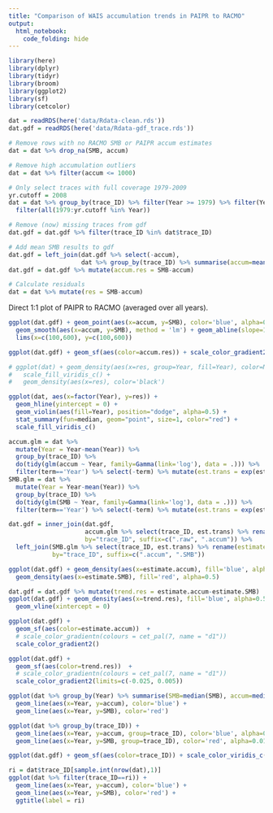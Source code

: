 ```yaml
---
title: "Comparison of WAIS accumulation trends in PAIPR to RACMO"
output: 
  html_notebook:
    code_folding: hide
---
```


```r
library(here)
library(dplyr)
library(tidyr)
library(broom)
library(ggplot2)
library(sf)
library(cetcolor)
```

```r
dat = readRDS(here('data/Rdata-clean.rds'))
dat.gdf = readRDS(here('data/Rdata-gdf_trace.rds'))

# Remove rows with no RACMO SMB or PAIPR accum estimates
dat = dat %>% drop_na(SMB, accum)

# Remove high accumulation outliers
dat = dat %>% filter(accum <= 1000)

# Only select traces with full coverage 1979-2009
yr.cutoff = 2008
dat = dat %>% group_by(trace_ID) %>% filter(Year >= 1979) %>% filter(Year <= yr.cutoff) %>% 
  filter(all(1979:yr.cutoff %in% Year))

# Remove (now) missing traces from gdf
dat.gdf = dat.gdf %>% filter(trace_ID %in% dat$trace_ID)

# Add mean SMB results to gdf
dat.gdf = left_join(dat.gdf %>% select(-accum), 
                    dat %>% group_by(trace_ID) %>% summarise(accum=mean(accum), SMB=mean(SMB)))
dat.gdf = dat.gdf %>% mutate(accum.res = SMB-accum)

# Calculate residuals
dat = dat %>% mutate(res = SMB-accum)
```

Direct 1:1 plot of PAIPR to RACMO (averaged over all years).
```r
ggplot(dat.gdf) + geom_point(aes(x=accum, y=SMB), color='blue', alpha=0.25) + 
  geom_smooth(aes(x=accum, y=SMB), method = 'lm') + geom_abline(slope=1, color='red') + 
  lims(x=c(100,600), y=c(100,600))

ggplot(dat.gdf) + geom_sf(aes(color=accum.res)) + scale_color_gradient2()
```

```r
# ggplot(dat) + geom_density(aes(x=res, group=Year, fill=Year), color=NA, alpha=0.2) + 
#   scale_fill_viridis_c() + 
#   geom_density(aes(x=res), color='black')

ggplot(dat, aes(x=factor(Year), y=res)) + 
  geom_hline(yintercept = 0) + 
  geom_violin(aes(fill=Year), position="dodge", alpha=0.5) + 
  stat_summary(fun=median, geom="point", size=1, color="red") + 
  scale_fill_viridis_c()
```

```r
accum.glm = dat %>% 
  mutate(Year = Year-mean(Year)) %>% 
  group_by(trace_ID) %>% 
  do(tidy(glm(accum ~ Year, family=Gamma(link='log'), data = .))) %>% 
  filter(term=='Year') %>% select(-term) %>% mutate(est.trans = exp(estimate)-1)
SMB.glm = dat %>% 
  mutate(Year = Year-mean(Year)) %>% 
  group_by(trace_ID) %>% 
  do(tidy(glm(SMB ~ Year, family=Gamma(link='log'), data = .))) %>% 
  filter(term=='Year') %>% select(-term) %>% mutate(est.trans = exp(estimate)-1)

dat.gdf = inner_join(dat.gdf, 
                     accum.glm %>% select(trace_ID, est.trans) %>% rename(estimate=est.trans), 
                     by="trace_ID", suffix=c(".raw", ".accum")) %>% 
  left_join(SMB.glm %>% select(trace_ID, est.trans) %>% rename(estimate=est.trans), 
            by="trace_ID", suffix=c(".accum", ".SMB"))
```

```r
ggplot(dat.gdf) + geom_density(aes(x=estimate.accum), fill='blue', alpha=0.5) + 
  geom_density(aes(x=estimate.SMB), fill='red', alpha=0.5)
```

```r
dat.gdf = dat.gdf %>% mutate(trend.res = estimate.accum-estimate.SMB)
ggplot(dat.gdf) + geom_density(aes(x=trend.res), fill='blue', alpha=0.5) + 
  geom_vline(xintercept = 0)

ggplot(dat.gdf) + 
  geom_sf(aes(color=estimate.accum))  + 
  # scale_color_gradientn(colours = cet_pal(7, name = "d1"))
  scale_color_gradient2()

ggplot(dat.gdf) + 
  geom_sf(aes(color=trend.res))  + 
  # scale_color_gradientn(colours = cet_pal(7, name = "d1"))
  scale_color_gradient2(limits=c(-0.025, 0.005))
```






```r
ggplot(dat %>% group_by(Year) %>% summarise(SMB=median(SMB), accum=median(accum))) + 
  geom_line(aes(x=Year, y=accum), color='blue') + 
  geom_line(aes(x=Year, y=SMB), color='red')

ggplot(dat %>% group_by(trace_ID)) + 
  geom_line(aes(x=Year, y=accum, group=trace_ID), color='blue', alpha=0.01) + 
  geom_line(aes(x=Year, y=SMB, group=trace_ID), color='red', alpha=0.01)
```


```r
ggplot(dat.gdf) + geom_sf(aes(color=trace_ID)) + scale_color_viridis_c()
```


```r
ri = dat$trace_ID[sample.int(nrow(dat),1)]
ggplot(dat %>% filter(trace_ID==ri)) + 
  geom_line(aes(x=Year, y=accum), color='blue') + 
  geom_line(aes(x=Year, y=SMB), color='red') + 
  ggtitle(label = ri)
```

